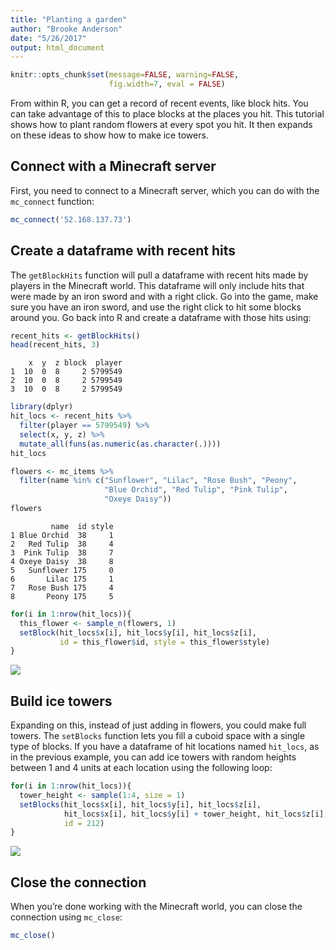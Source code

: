 ```yaml
---
title: "Planting a garden"
author: "Brooke Anderson"
date: "5/26/2017"
output: html_document
---
```


```r
knitr::opts_chunk$set(message=FALSE, warning=FALSE,
                      fig.width=7, eval = FALSE)
```

From within R, you can get a record of recent events, like block hits. You can take advantage of this to place blocks at the places you hit. This tutorial shows how to plant random flowers at every spot you hit. It then expands on these ideas to show how to make ice towers.

## Connect with a Minecraft server

First, you need to connect to a Minecraft server, which you can do with the `mc_connect` function:

```r
mc_connect('52.168.137.73')
```

## Create a dataframe with recent hits

The `getBlockHits` function will pull a dataframe with recent hits made by players in the Minecraft world. This dataframe will only include hits that were made by an iron sword and with a right click. 
Go into the game, make sure you have an iron sword, and use the right click to hit some blocks around you. Go back into R and create a dataframe with those hits using:

```r
recent_hits <- getBlockHits()
head(recent_hits, 3)
```

```
    x  y  z block  player
1  10  0  8     2 5799549
2  10  0  8     2 5799549
3  10  0  8     2 5799549
```

```r
library(dplyr)
hit_locs <- recent_hits %>% 
  filter(player == 5799549) %>% 
  select(x, y, z) %>% 
  mutate_all(funs(as.numeric(as.character(.)))) 
hit_locs
```

```r
flowers <- mc_items %>% 
  filter(name %in% c("Sunflower", "Lilac", "Rose Bush", "Peony",
                     "Blue Orchid", "Red Tulip", "Pink Tulip",
                     "Oxeye Daisy"))
flowers
```

```
         name  id style
1 Blue Orchid  38     1
2   Red Tulip  38     4
3  Pink Tulip  38     7
4 Oxeye Daisy  38     8
5   Sunflower 175     0
6       Lilac 175     1
7   Rose Bush 175     4
8       Peony 175     5
```


```r
for(i in 1:nrow(hit_locs)){
  this_flower <- sample_n(flowers, 1)
  setBlock(hit_locs$x[i], hit_locs$y[i], hit_locs$z[i], 
           id = this_flower$id, style = this_flower$style)
}
```

![](figure/flowers.png)

## Build ice towers

Expanding on this, instead of just adding in flowers, you could make full towers. The `setBlocks` function lets you fill a cuboid space with a single type of blocks. If you have a dataframe of hit locations named `hit_locs`, as in the previous example, you can add ice towers with random heights between 1 and 4 units at each location using the following loop:

```r
for(i in 1:nrow(hit_locs)){
  tower_height <- sample(1:4, size = 1)
  setBlocks(hit_locs$x[i], hit_locs$y[i], hit_locs$z[i],
            hit_locs$x[i], hit_locs$y[i] + tower_height, hit_locs$z[i],
            id = 212)
}
```

![](figure/ice_towers.png)

## Close the connection

When you're done working with the Minecraft world, you can close the connection using `mc_close`:

```r
mc_close()
```

